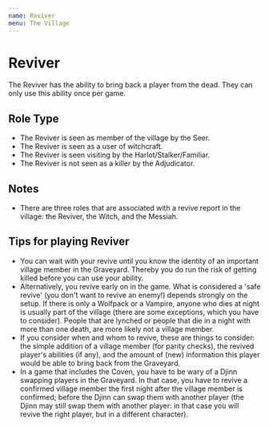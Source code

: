 ```yaml
---
name: Reviver
menu: The Village
---
```


# Reviver

The Reviver has the ability to bring back a player from the dead. They
can only use this ability once per game.

## Role Type

  - The Reviver is seen as member of the village by the Seer.
  - The Reviver is seen as a user of witchcraft.
  - The Reviver is seen visiting by the Harlot/Stalker/Familiar.
  - The Reviver is not seen as a killer by the Adjudicator.

## Notes

  - There are three roles that are associated with a revive report in
    the village: the Reviver, the Witch, and the Messiah.

## Tips for playing Reviver

  - You can wait with your revive until you know the identity of an
    important village member in the Graveyard. Thereby you do run the
    risk of getting killed before you can use your ability.
  - Alternatively, you revive early on in the game. What is considered a
    'safe revive' (you don't want to revive an enemy\!) depends strongly
    on the setup. If there is only a Wolfpack or a Vampire, anyone who
    dies at night is usually part of the village (there are some
    exceptions, which you have to consider). People that are lynched or
    people that die in a night with more than one death, are more likely
    not a village member.
  - If you consider when and whom to revive, these are things to
    consider: the simple addition of a village member (for parity
    checks), the revived player's abilities (if any), and the amount of
    (new) information this player would be able to bring back from the
    Graveyard.
  - In a game that includes the Coven, you have to be wary of a Djinn
    swapping players in the Graveyard. In that case, you have to revive
    a confirmed village member the first night after the village member
    is confirmed; before the Djinn can swap them with another player
    (the Djinn may still swap them with another player: in that case you
    will revive the right player, but in a different character).
